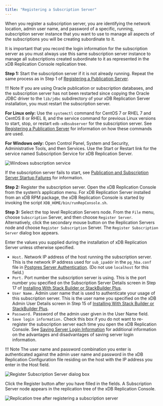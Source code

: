 ```yaml
---
title: "Registering a Subscription Server"
---
```


<div id="registering_subscription_server" class="registered_link"></div>

When you register a subscription server, you are identifying the network location, admin user name, and password of a specific, running, subscription server instance that you want to use to manage all aspects of the subscriptions you will be creating subordinate to it.

It is important that you record the login information for the subscription server as you must always use this same subscription server instance to manage all subscriptions created subordinate to it as represented in the xDB Replication Console replication tree.

**Step 1:** Start the subscription server if it is not already running. Repeat the same process as in Step 1 of [Registering a Publication Server](../02_creating_publication/01_registering_publication_server/#registering_publication_server).

!!! Note
    If you are using Oracle publication or subscription databases, and the subscription server has not been restarted since copying the Oracle JDBC driver to the `lib/jdbc` subdirectory of your xDB Replication Server installation, you must restart the subscription server.

**For Linux only:** Use the `systemctl` command for CentOS 7 or RHEL 7 and CentOS 8 or RHEL 8, and the service command for previous Linux versions to start, stop, or restart `edb-xdbsubserver` for the subscription server. See [Registering a Publication Server](../02_creating_publication/01_registering_publication_server/#registering_publication_server) for information on how these commands are used.

**For Windows only:** Open Control Panel, System and Security, Administrative Tools, and then Services. Use the Start or Restart link for the service named Subscription Service for xDB Replication Server.

![Windows subscription service](/../../images/image79.png)

If the subscription server fails to start, see [Publication and Subscription Server Startup Failures](../../10_appendix/03_resolving_problems/02_where_to_look_for_errors/#pub_and_sub_startup_failures) for information.

**Step 2:** Register the subscription server. Open the xDB Replication Console from the system’s application menu. For xDB Replication Server installed from an xDB RPM package, the xDB Replication Console is started by invoking the script `XDB_HOME/bin/runRepConsole.sh`.

**Step 3:** Select the top level Replication Servers node. From the `File` menu, choose `Subscription` Server, and then choose `Register Server`. Alternatively, click the secondary mouse button on the Replication Servers node and choose `Register Subscription` Server. The `Register Subscription Server` dialog box appears.

Enter the values you supplied during the installation of xDB Replication Server unless otherwise specified.

-   `Host.` Network IP address of the host running the subscription server. This is the network IP address used for `sub_ipaddr` in the `pg_hba.conf` file in [Postgres Server Authentication](../01_prerequisites/06_verifying_host_accessibility/#postgres_server_auth). (Do not use `localhost` for this field.)
-   `Port.` Port number the subscription server is using. This is the port number you specified on the Subscription Server Details screen in Step 17 of [Installing With Stack Builder or StackBuilder Plus](../../03_installation/01_installing_with_stackbuilder/#installing_with_stackbuilder).
-   `User Name.` Admin user name that is used to authenticate your usage of this subscription server. This is the user name you specified on the xDB Admin User Details screen in Step 15 of [Installing With Stack Builder or StackBuilder Plus](../../03_installation/01_installing_with_stackbuilder/#installing_with_stackbuilder).
-   `Password.` Password of the admin user given in the User Name field.
-   `Save login information.` Check this box if you do not want to re-register the subscription server each time you open the xDB Replication Console. See [Saving Server Login Information](../../04_intro_xdb_console/#saving_server_login_info) for additional information on the advantages and disadvantages of saving server login information.

!!! Note
    The user name and password combination you enter is authenticated against the admin user name and password in the xDB Replication Configuration file residing on the host with the IP address you enter in the Host field.

![Register Subscription Server dialog box](/../../images/image64.png)

Click the Register button after you have filled in the fields. A Subscription Server node appears in the replication tree of the xDB Replication Console.

![Replication tree after registering a subscription server](/../../images/image80.png)
